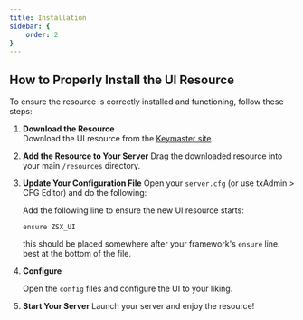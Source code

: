 ```yaml
---
title: Installation
sidebar: {
    order: 2
}
---
```

## How to Properly Install the UI Resource
To ensure the resource is correctly installed and functioning, follow these steps:


<Steps>

1. **Download the Resource**  
   Download the UI resource from the [Keymaster site](https://keymaster.fivem.net/).

2. **Add the Resource to Your Server**
    Drag the downloaded resource into your main `/resources` directory.

3. **Update Your Configuration File**
    Open your `server.cfg` (or use txAdmin > CFG Editor) and do the following:  
  
    Add the following line to ensure the new UI resource starts:  
    ```plaintext
    ensure ZSX_UI
    ```
    this should be placed somewhere after your framework's `ensure` line. best at the bottom of the file.

4. **Configure**

    Open the `config` files and configure the UI to your liking.

5. **Start Your Server**
    Launch your server and enjoy the resource!

</Steps>

